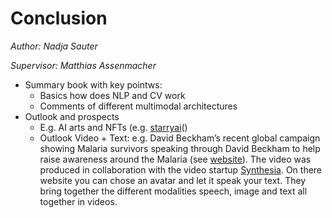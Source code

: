 # Conclusion

*Author: Nadja Sauter*

*Supervisor: Matthias Assenmacher*

-	Summary book with key pointws:  
    + Basics how does NLP and CV work 
    + Comments of different multimodal architectures    
-	Outlook and prospects
    + E.g. AI arts and NFTs (e.g. [starryai](e.g. https://www.starryai.com/create-nft-art-with-artificial-intelligence)()
    + Outlook Video + Text: e.g. David Beckham's recent global campaign showing Malaria survivors speaking through David Beckham to help raise awareness around the Malaria (see [website](https://techcrunch.com/2019/04/25/the-startup-behind-that-deep-fake-david-beckham-video-just-raised-3m/)). The video was produced in collaboration with the video startup [Synthesia](https://www.synthesia.io/). On there website you can chose an avatar and let it speak your text. They bring together the different modalities speech, image and text all together in videos.
    

    

